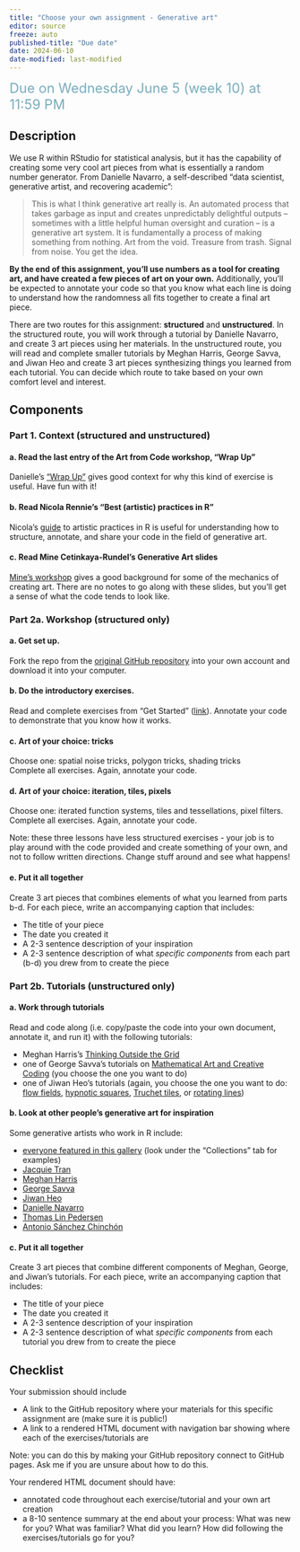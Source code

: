 ```yaml
---
title: "Choose your own assignment - Generative art"
editor: source
freeze: auto
published-title: "Due date"
date: 2024-06-10
date-modified: last-modified
---
```


[Due on Wednesday June 5 (week 10) at 11:59 PM]{style="color: #79ACBD; font-size: 24px;"}

## Description

We use R within RStudio for statistical analysis, but it has the capability of creating some very cool art pieces from what is essentially a random number generator. From Danielle Navarro, a self-described “data scientist, generative artist, and recovering academic”:

> This is what I think generative art really is. An automated process that takes garbage as input 
> and creates unpredictably delightful outputs – sometimes with a little helpful human oversight and 
> curation – is a generative art system. It is fundamentally a process of making something from 
> nothing. Art from the void. Treasure from trash. Signal from noise. You get the idea.

**By the end of this assignment, you’ll use numbers as a tool for creating art, and have created a few pieces of art on your own.** Additionally, you’ll be expected to annotate your code so that you know what each line is doing to understand how the randomness all fits together to create a final art piece.  

There are two routes for this assignment: **structured** and **unstructured**. In the structured route, you will work through a tutorial by Danielle Navarro, and create 3 art pieces using her materials. In the unstructured route, you will read and complete smaller tutorials by Meghan Harris, George Savva, and Jiwan Heo and create 3 art pieces synthesizing things you learned from each tutorial. You can decide which route to take based on your own comfort level and interest.

## Components

### Part 1. Context (structured and unstructured)

#### a. Read the last entry of the Art from Code workshop, “Wrap Up” 

Danielle's ["Wrap Up"](https://art-from-code.netlify.app/day-2/session-4/) gives good context for why this kind of exercise is useful. Have fun with it!

#### b. Read Nicola Rennie's "Best (artistic) practices in R"

Nicola's [guide](https://nrennie.rbind.io/blog/best-artistic-practices-in-r/) to artistic practices in R is useful for understanding how to structure, annotate, and share your code in the field of generative art.

#### c. Read Mine Cetinkaya-Rundel's Generative Art slides

[Mine's workshop](https://vizdata-f21.github.io/slides/22-generative-art/22-generative-art#1) gives a good background for some of the mechanics of creating art. There are no notes to go along with these slides, but you'll get a sense of what the code tends to look like.

### Part 2a. Workshop (structured only)

#### a. Get set up.

Fork the repo from the [original GitHub repository](https://github.com/rstudio-conf-2022/art-from-code) into your own account and download it into your computer.

#### b. Do the introductory exercises.

Read and complete exercises from “Get Started” ([link](https://art-from-code.netlify.app/day-1/session-1/)). Annotate your code to demonstrate that you know how it works.

#### c. Art of your choice: tricks

Choose one: spatial noise tricks, polygon tricks, shading tricks  
Complete all exercises. Again, annotate your code.  

#### d. Art of your choice: iteration, tiles, pixels  

Choose one: iterated function systems, tiles and tessellations, pixel filters.  
Complete all exercises. Again, annotate your code.

:::{.callout-note}
Note: these three lessons have less structured exercises - your job is to play around with the code provided and create something of your own, and not to follow written directions. Change stuff around and see what happens!
:::

#### e. Put it all together

Create 3 art pieces that combines elements of what you learned from parts b-d. For each piece, write an accompanying caption that includes:  

- The title of your piece  
- The date you created it  
- A 2-3 sentence description of your inspiration  
- A 2-3 sentence description of what _specific components_ from each part (b-d) you drew from to create the piece

### Part 2b. Tutorials (unstructured only)

#### a. Work through tutorials

Read and code along (i.e. copy/paste the code into your own document, annotate it, and run it) with the following tutorials:  

- Meghan Harris's [Thinking Outside the Grid](https://thetidytrekker.com/post/thinking-outside-the-grid/thinking-outside-the-grid)  
- one of George Savva's tutorials on [Mathematical Art and Creative Coding](https://georgemsavva.github.io/creativecoding/) (you choose the one you want to do)  
- one of Jiwan Heo's tutorials (again, you choose the one you want to do: [flow fields](https://jiwanheo.rbind.io/how-to-work-with-flow-fields-in-r/), [hypnotic squares](https://jiwanheo.rbind.io/hypnotic-squares-in-ggplot/), [Truchet tiles](https://jiwanheo.rbind.io/how-to-draw-truchet-tiles-with-ggplot2/), or [rotating lines](https://jiwanheo.rbind.io/how-to-rotate-lines-in-ggplot-to-make-art/))

#### b. Look at other people's generative art for inspiration

Some generative artists who work in R include:  

- [everyone featured in this gallery](https://ijeamaka-a.shinyapps.io/rtistry_gallery/) (look under the "Collections" tab for examples)  
- [Jacquie Tran](https://github.com/jacquietran/genuary_2022)  
- [Meghan Harris](https://thetidytrekker.com/rtistry)  
- [George Savva](https://github.com/georgemsavva/art-using-r)  
- [Jiwan Heo](https://github.com/jiwanheo/RecreationThursday)  
- [Danielle Navarro](https://art.djnavarro.net/gallery/)  
- [Thomas Lin Pedersen](https://thomaslinpedersen.art/)  
- [Antonio Sánchez Chinchón](https://fronkonstin.com/)

#### c. Put it all together

Create 3 art pieces that combine different components of Meghan, George, and Jiwan's tutorials. For each piece, write an accompanying caption that includes:  

- The title of your piece  
- The date you created it  
- A 2-3 sentence description of your inspiration  
- A 2-3 sentence description of what _specific components_ from each tutorial you drew from to create the piece

## Checklist

Your submission should include 

- A link to the GitHub repository where your materials for this specific assignment are (make sure it is public!)  
- A link to a rendered HTML document with navigation bar showing where each of the exercises/tutorials are  

:::{.callout-note}
Note: you can do this by making your GitHub repository connect to GitHub pages. Ask me if you are unsure about how to do this.
:::

Your rendered HTML document should have: 

- annotated code throughout each exercise/tutorial and your own art creation  
- a 8-10 sentence summary at the end about your process: What was new for you? What was familiar? What did you learn? How did following the exercises/tutorials go for you?  

